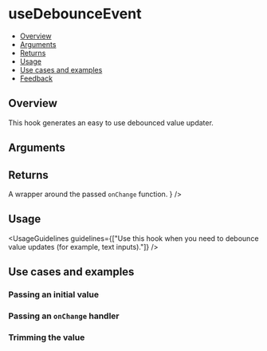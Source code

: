 
<Meta of={UseDebounceEventStories} />

# useDebounceEvent

- [Overview](#overview)
- [Arguments](#arguments)
- [Returns](#returns)
- [Usage](#usage)
- [Use cases and examples](#use-cases-and-examples)
- [Feedback](#feedback)

## Overview

This hook generates an easy to use debounced value updater.

<Canvas of={UseDebounceEventStories.Overview} />

## Arguments

<FunctionArguments>
  <FunctionArgument name="options" type="Object">
    <FunctionArgument name="trim" type="boolean" description="Whether to trim the value or not." default="false" />
    <FunctionArgument
      name="onChange"
      type="(value: string) => void"
      description="Callback function to execute on changes."
      default="() => null"
    />
    <FunctionArgument
      name="delay"
      type="number"
      description="The amount of time (in ms) to delay the value's update."
      default="0"
    />
    <FunctionArgument name="initialStateValue" type="any" description="The initial value." />
  </FunctionArgument>
</FunctionArguments>

## Returns

<FunctionArguments>
  <FunctionArgument name="result" type="Object">
    <FunctionArgument name="inputValue" type="any" description="The hook's value." />
    <FunctionArgument
      name="onEventChanged"
      type="(event: Event) => void"
      description={
        <>
          A wrapper around the passed <code>onChange</code> function.
        </>
      }
    />
    <FunctionArgument name="clearValue" type="() => void" description="Clears the current value." />
    <FunctionArgument name="updateValue" type="(value: any) => void" description="Updates the current value." />
  </FunctionArgument>
</FunctionArguments>

## Usage

<UsageGuidelines guidelines={["Use this hook when you need to debounce value updates (for example, text inputs)."]} />

## Use cases and examples

### Passing an initial value

<Canvas of={UseDebounceEventStories.PassingAnInitialValue} />

### Passing an `onChange` handler

<Canvas of={UseDebounceEventStories.PassingAnOnChangeHandler} />

### Trimming the value

<Canvas of={UseDebounceEventStories.WithTrim} />
